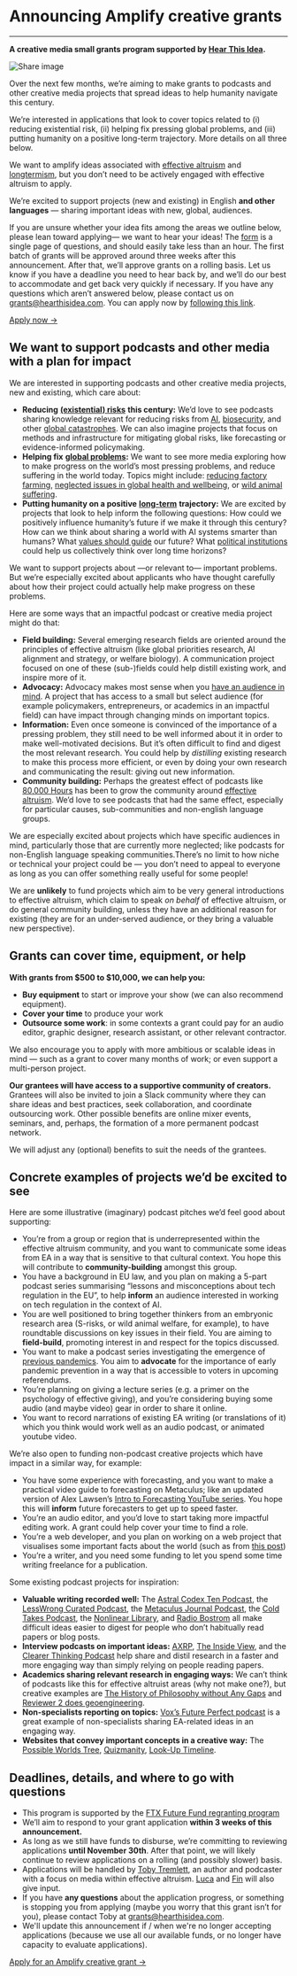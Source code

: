 
<Layout>
<Seo title="Grants" myStaticFeaturedImage="/grants.png"/>

<h1>Announcing Amplify creative grants</h1>
<hr className="line" />
<div className="advice">

**A creative media small grants program supported by [Hear This Idea](https://hearthisidea.com/).**



<div class="episode-image_variable max-600">


![Share image](../images/grants/grants-banner.png)

</div>

Over the next few months, we’re aiming to make grants to podcasts and other creative media projects that spread ideas to help humanity navigate this century. 

We’re interested in applications that look to cover topics related to (i) reducing existential risk, (ii) helping fix pressing global problems, and (iii) putting humanity on a positive long-term trajectory. More details on all three below.

We want to amplify ideas associated with [effective altruism](https://www.effectivealtruism.org/) and [longtermism](https://longtermism.com/), but you don’t need to be actively engaged with effective altruism to apply.

We’re excited to support projects (new and existing) in English **and other languages** — sharing important ideas with new, global, audiences. 

If you are unsure whether your idea fits among the areas we outline below, please lean toward applying— we want to hear your ideas! The [form](https://grants.hearthisidea.com/apply) is a single page of questions, and should easily take less than an hour. The first batch of grants will be approved around three weeks after this announcement. After that, we’ll approve grants on a rolling basis. Let us know if you have a deadline you need to hear back by, and we’ll do our best to accommodate and get back very quickly if necessary. If you have any questions which aren’t answered below, please contact us on [grants@hearthisidea.com](mailto:grants@hearthisidea.com). You can apply now by [following this link](https://grants.hearthisidea.com/apply).

<div className="listen-container">
    <a
        className="listen"
        href="https://grants.hearthisidea.com/apply"
        target="_blank"
        rel="noopener noreferrer"
    >
        Apply now &#8594;
    </a>
</div>

## We want to support podcasts and other media with a plan for impact

We are interested in supporting podcasts and other creative media projects, new and existing, which care about:

- **Reducing** [**(existential) risks**](https://www.fhi.ox.ac.uk/Existential-risk-and-existential-hope.pdf) **this century:** We’d love to see podcasts sharing knowledge relevant for reducing risks from [AI](https://80000hours.org/problem-profiles/artificial-intelligence/), [biosecurity](https://80000hours.org/problem-profiles/preventing-catastrophic-pandemics/), and other [global catastrophes](https://80000hours.org/problem-profiles/). We can also imagine projects that focus on methods and infrastructure for mitigating global risks, like forecasting or evidence-informed policymaking.
- **Helping fix** [**global problems**](https://80000hours.org/problem-profiles/)**:** We want to see more media exploring how to make progress on the world’s most pressing problems, and reduce suffering in the world today. Topics might include: [reducing factory farming](https://80000hours.org/problem-profiles/factory-farming/), [neglected issues in global health and wellbeing](https://80000hours.org/problem-profiles/health-in-poor-countries/), or [wild animal suffering](https://80000hours.org/problem-profiles/wild-animal-welfare/). 
- **Putting humanity on a positive** [**long-term**](https://www.bbc.com/future/article/20220805-what-is-longtermism-and-why-does-it-matter) **trajectory:** We are excited by projects that look to help inform the following questions: How could we positively influence humanity’s future if we make it through this century? How can we think about sharing a world with AI systems smarter than humans? What [values should guide](https://80000hours.org/problem-profiles/promoting-positive-values/) our future? What [political institutions](https://globalprioritiesinstitute.org/wp-content/uploads/Tyler-M-John-and-William-MacAskill_Longtermist-institutional-reform.pdf) could help us collectively think over long time horizons?

We want to support projects about —or relevant to— important problems. But we’re especially excited about applicants who have thought carefully about how their project could actually help make progress on these problems.

Here are some ways that an impactful podcast or creative media project might do that: 

- **Field building:** Several emerging research fields are oriented around the principles of effective altruism (like global priorities research, AI alignment and strategy, or welfare biology). A communication project focused on one of these (sub-)fields could help distill existing work, and inspire more of it.
- **Advocacy:** Advocacy makes most sense when you [have an audience in mind](https://kk.org/thetechnium/1000-true-fans/). A project that has access to a small but select audience (for example policymakers, entrepreneurs, or academics in an impactful field) can have impact through changing minds on important topics. 
- **Information:** Even once someone is convinced of the importance of a pressing problem, they still need to be well informed about it in order to make well-motivated decisions. But it’s often difficult to find and digest the most relevant research. You could help by *distilling* existing research to make this process more efficient, or even by doing your own research and communicating the result: giving out new information.
- **Community building:** Perhaps the greatest effect of podcasts like [80,000 Hours](https://80000hours.org/podcast/) has been to grow the community around [effective altruism](https://www.effectivealtruism.org/). We’d love to see podcasts that had the same effect, especially for particular causes, sub-communities and non-english language groups.

We are especially excited about projects which have specific audiences in mind, particularly those that are currently more neglected; like podcasts for non-English language speaking communities.There’s no limit to how niche or technical your project could be — you don’t need to appeal to everyone as long as you can offer something really useful for some people!

We are **unlikely** to fund projects which aim to be very general introductions to effective altruism, which claim to speak *on behalf* of effective altruism, or do general community building, unless they have an additional reason for existing (they are for an under-served audience, or they bring a valuable new perspective).

## Grants can cover time, equipment, or help

**With grants from $500 to $10,000, we can help you:**

- **Buy equipment** to start or improve your show (we can also recommend equipment).
- **Cover your time** to produce your work
- **Outsource some work**: in some contexts a grant could pay for an audio editor, graphic designer, research assistant, or other relevant contractor.

We also encourage you to apply with more ambitious or scalable ideas in mind — such as a grant to cover many months of work; or even support a multi-person project. 

**Our grantees will have access to a supportive community of creators.** Grantees will also be invited to join a Slack community where they can share ideas and best practices, seek collaboration, and coordinate outsourcing work. Other possible benefits are online mixer events, seminars, and, perhaps, the formation of a more permanent podcast network. 

We will adjust any (optional) benefits to suit the needs of the grantees.

## Concrete examples of projects we’d be excited to see

Here are some illustrative (imaginary) podcast pitches we’d feel good about supporting: 

- You’re from a group or region that is underrepresented within the effective altruism community, and you want to communicate some ideas from EA in a way that is sensitive to that cultural context. You hope this will contribute to **community-building** amongst this group. 
- You have a background in EU law, and you plan on making a 5-part podcast series summarising “lessons and misconceptions about tech regulation in the EU”, to help **inform** an audience interested in working on tech regulation in the context of AI. 
- You are well positioned to bring together thinkers from an embryonic research area (S-risks, or wild animal welfare, for example), to have roundtable discussions on key issues in their field. You are aiming to **field-build**, promoting interest in and respect for the topics discussed. 
- You want to make a podcast series investigating the emergence of [previous pandemics](https://en.wikipedia.org/wiki/1977_Russian_flu). You aim to **advocate** for the importance of early pandemic prevention in a way that is accessible to voters in upcoming referendums.
- You’re planning on giving a lecture series (e.g. a primer on the psychology of effective giving), and you’re considering buying some audio (and maybe video) gear in order to share it online. 
- You want to record narrations of existing EA writing (or translations of it) which you think would work well as an audio podcast, or animated youtube video.

We’re also open to funding non-podcast creative projects which have impact in a similar way, for example:

- You have some experience with forecasting, and you want to make a practical video guide to forecasting on Metaculus; like an updated version of Alex Lawsen’s [Intro to Forecasting YouTube series](https://www.youtube.com/watch?v=e6Q7Ez3PkOw). You hope this will **inform** future forecasters to get up to speed faster. 
- You’re an audio editor, and you’d love to start taking more impactful editing work. A grant could help cover your time to find a role.
- You’re a web developer, and you plan on working on a web project that visualises some important facts about the world (such as from [this post](https://forum.effectivealtruism.org/posts/rXYW9GPsmwZYu3doX/what-happens-on-the-average-day))
- You’re a writer, and you need some funding to let you spend some time writing freelance for a publication. 

Some existing podcast projects for inspiration:

- **Valuable writing recorded well:** The [Astral Codex Ten Podcast](https://sscpodcast.libsyn.com/), the [LessWrong Curated Podcast](https://www.lesswrong.com/posts/kDjKF2yFhFEWe4hgC/announcing-the-lesswrong-curated-podcast), the [Metaculus Journal Podcast](https://www.metaculus.com/questions/11102/introducing-the-metaculus-journal-podcast/), the [Cold Takes Podcast](https://www.cold-takes.com/), the [Nonlinear Library](https://forum.effectivealtruism.org/posts/JTZTBienqWEAjGDRv/listen-to-more-ea-content-with-the-nonlinear-library), and [Radio Bostrom](https://radiobostrom.com/) all make difficult ideas easier to digest for people who don’t habitually read papers or blog posts. 
- **Interview podcasts on important ideas:** [AXRP](https://axrp.net/), [The Inside View](https://www.youtube.com/channel/UCb9F9_uV24PGj6x63PhXEVw), and the [Clearer Thinking Podcast](https://www.clearerthinking.org/podcast) help share and distil research in a faster and more engaging way than simply relying on people reading papers.
- **Academics sharing relevant research in engaging ways:** We can’t think of podcasts like this for effective altruist areas (why not make one?), but creative examples are [The History of Philosophy without Any Gaps](https://historyofphilosophy.net/) and [Reviewer 2 does geoengineering](https://podcasts.apple.com/us/podcast/reviewer-2-does-geoengineering/id1529459393). 
- **Non-specialists reporting on topics:** [Vox’s Future Perfect podcast](https://www.vox.com/future-perfect-podcast) is a great example of non-specialists sharing EA-related ideas in an engaging way.
- **Websites that convey important concepts in a creative way:** The [Possible Worlds Tree](https://possibleworldstree.com/), [Quizmanity](https://www.quizmanity.org/), [Look-Up Timeline](https://madeleinemc.github.io/look-up/).

## Deadlines, details, and where to go with questions

- This program is supported by the [FTX Future Fund regranting program](https://ftxfuturefund.org/announcing-our-regranting-program/)
- We’ll aim to respond to your grant application **within 3 weeks of this announcement.**
- As long as we still have funds to disburse, we’re committing to reviewing applications **until November 30th**. After that point, we will likely continue to review applications on a rolling (and possibly slower) basis.
- Applications will be handled by [Toby Tremlett](https://twitter.com/toby_tremlett), an author and podcaster with a focus on media within effective altruism. [Luca](https://www.lucarighetti.com/) and [Fin](https://www.finmoorhouse.com/) will also give input.
- If you have **any questions** about the application progress, or something is stopping you from applying (maybe you worry that this grant isn’t for you), please contact Toby at [grants@hearthisidea.com](mailto:grants@hearthisidea.com).
- We'll update this announcement if / when we're no longer accepting applications (because we use all our available funds, or no longer have capacity to evaluate applications).

<div className="listen-container">
    <a
        className="listen"
        href="https://grants.hearthisidea.com/apply"
        target="_blank"
        rel="noopener noreferrer"
    >
        Apply for an Amplify creative grant &#8594;
    </a>
</div>
<br/>
</div>
</Layout>

